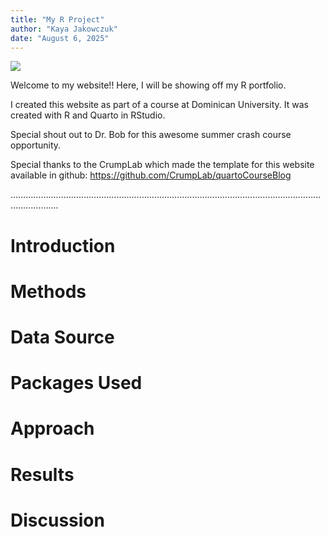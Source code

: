```yaml
---
title: "My R Project"
author: "Kaya Jakowczuk"
date: "August 6, 2025"
---
```


![](/phones.jfif)

Welcome to my website!! Here, I will be showing off my R portfolio.

I created this website as part of a course at Dominican University. It was created with R and Quarto in RStudio.

Special shout out to Dr. Bob for this awesome summer crash course opportunity.

Special thanks to the CrumpLab which made the template for this website available in github: <https://github.com/CrumpLab/quartoCourseBlog>

..............................................................................................................................................

# Introduction

# Methods

# Data Source

# Packages Used

# Approach

# Results

# Discussion
